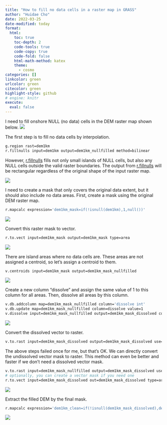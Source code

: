 ```yaml
---
title: "How to fill no data cells in a raster map in GRASS"
author: "Huidae Cho"
date: 2022-03-25
date-modified: today
format:
  html:
    toc: true
    toc-depth: 2
    code-tools: true
    code-copy: true
    code-fold: false
    html-math-method: katex
    theme:
      - cosmo
categories: []
linkcolor: green
urlcolor: green
citecolor: green
highlight-style: github
# engine: knitr
execute:
  eval: false
---
```

I need to fill onshore NULL (no data) cells in the DEM raster map shown below.
![](images/dem1km-rast.webp)

The first step is to fill no data cells by interpolation.

```bash
g.region rast=dem1km
r.fillnulls input=dem1km output=dem1km_nullfilled method=bilinear
```

However, [r.fillnulls](https://grass.osgeo.org/grass-stable/manuals/r.fillnulls.html) fills not only small islands of NULL cells, but also any NULL cells outside the valid raster boundaries. The output from [r.fillnulls](https://grass.osgeo.org/grass-stable/manuals/r.fillnulls.html) will be rectangular regardless of the original shape of the input raster map.

![](images/dem1km_nullfilled-rast.webp)

I need to create a mask that only covers the original data extent, but it should also include no data areas. First, create a mask using the original DEM raster map.

```bash
r.mapcalc expression='dem1km_mask=if(!isnull(dem1km),1,null())'
```

![](images/dem1km_mask-rast.webp)

Convert this raster mask to vector.

```bash
r.to.vect input=dem1km_mask output=dem1km_mask type=area
```

![](images/dem1km_mask-vect.webp)

There are island areas where no data cells are. These areas are not assigned a centroid, so let’s assign a centroid to them.

```bash
v.centroids input=dem1km_mask output=dem1km_mask_nullfilled
```

![](images/dem1km_mask_nullfilled-vect.webp)

Create a new column “dissolve” and assign the same value of 1 to this column for all areas. Then, dissolve all areas by this column.

```bash
v.db.addcolumn map=dem1km_mask_nullfilled column='dissolve int'
v.db.update map=dem1km_mask_nullfilled column=dissolve value=1
v.dissolve input=dem1km_mask_nullfilled output=dem1km_mask_dissolved column=dissolve
```

![](images/dem1km_mask_dissolved-vect.webp)

Convert the dissolved vector to raster.

```bash
v.to.rast input=dem1km_mask_dissolved output=dem1km_mask_dissolved use=val
```

The above steps failed once for me, but that’s OK. We can directly convert the undissolved vector mask to raster. This method can even be better and faster if we don’t need a dissolved vector mask.

```bash
v.to.rast input=dem1km_mask_nullfilled output=dem1km_mask_dissolved use=value
# optionally, you can create a vector mask if you need one
r.to.vect input=dem1km_mask_dissolved out=dem1km_mask_dissolved type=area
```

![](images/dem1km_mask_dissolved-rast.webp)

Extract the filled DEM by the final mask.

```bash
r.mapcalc expression='dem1km_clean=if(!isnull(dem1km_mask_dissolved),dem1km_nullfilled,null())'
```

![](images/dem1km_clean-rast.webp)
